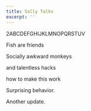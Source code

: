 ```yaml
---
title: Sally Talks
excerpt: ''
---
```


2ABCDEFGHIJKLMNOPQRSTUV

Fish are friends

Socially awkward monkeys

and talentless hacks

how to make this work

Surprising behavior.

Another update.
